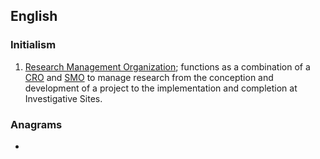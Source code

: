==English==

===Initialism===
{{rfc-header|Initialism}}
{{head|en|initialism}}
# [[Research Management Organization]]; functions as a combination of a [[CRO]] and [[SMO]] to manage research from the conception and development of a project to the implementation and completion at Investigative Sites.

===Anagrams===
* {{anagrams|en|a=mor|MOR|MRO|Mor|O/RM|OMR|ORM|ROM|Rom|Rom.|rom}}